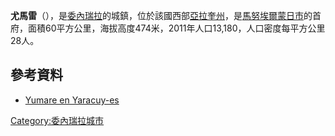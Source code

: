 {{Coord|10|35|50|N|68|40|28|W|display=title}}

'''尤馬雷'''（{{lang-es|Yumare}}），是[[委內瑞拉|委內瑞拉]]的城鎮，位於該國西部[[亞拉奎州|亞拉奎州]]，是[[馬努埃爾蒙日市|馬努埃爾蒙日市]]的首府，面積60平方公里，海拔高度474米，2011年人口13,180，人口密度每平方公里28人。

==參考資料==
* [https://web.archive.org/web/20120711010203/http://www.yaracuy-es.com/Yumare.html Yumare en Yaracuy-es]

{{Venezuela-geo-stub}}
[[Category:委內瑞拉城市|Category:委內瑞拉城市]]
